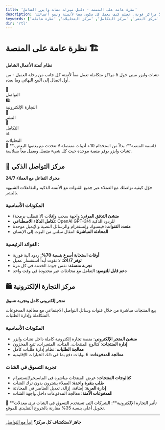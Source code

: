 ```yaml
---
title: 'نظرة عامة على المنصة - دليل ميزات تشات وايزر الشامل'
description: 'نظرة شاملة على جميع ميزات تشات وايزر عبر 5 مراكز قوية. تعلم كيف يعمل كل مكون معاً لأتمتة ونمو أعمالك.'
keywords: ['منصة تشات وايزر', 'ميزات أتمتة الأعمال', 'مركز التواصل', 'مركز التجارة الإلكترونية', 'مركز النشر', 'مركز التكامل', 'مركز التحليلات', 'نظرة شاملة']
dir: 'rtl'
---
```



# نظرة عامة على المنصة 🏗️

**نظام أتمتة الأعمال الشامل**

تشات وايزر مبني حول 5 مراكز متكاملة تعمل معاً لأتمتة كل جانب من رحلة العميل - من أول اتصال إلى البيع النهائي وما بعده.

<div className="grid grid-cols-5 gap-2 my-8 text-center">
  <div className="p-4 bg-blue-50 rounded-lg">
    <div className="text-2xl">🤖</div>
    <div className="text-xs font-semibold">التواصل</div>
  </div>
  <div className="p-4 bg-green-50 rounded-lg">
    <div className="text-2xl">🛍️</div>
    <div className="text-xs font-semibold">التجارة الإلكترونية</div>
  </div>
  <div className="p-4 bg-purple-50 rounded-lg">
    <div className="text-2xl">📱</div>
    <div className="text-xs font-semibold">النشر</div>
  </div>
  <div className="p-4 bg-orange-50 rounded-lg">
    <div className="text-2xl">🔗</div>
    <div className="text-xs font-semibold">التكامل</div>
  </div>
  <div className="p-4 bg-pink-50 rounded-lg">
    <div className="text-2xl">📊</div>
    <div className="text-xs font-semibold">التحليلات</div>
  </div>
</div>

<Info>
🎯 **فلسفة المنصة**: بدلاً من استخدام 10+ أدوات منفصلة لا تتحدث مع بعضها البعض، تشات وايزر يوفر منصة موحدة حيث كل شيء متصل ويعمل معاً بسلاسة.
</Info>

## 🤖 مركز التواصل الذكي

**محرك التفاعل مع العملاء 24/7**

حوّل كيفية تواصلك مع العملاء عبر جميع القنوات مع الأتمتة الذكية والتفاعلات الشبيهة بالبشر.

### المكونات الأساسية
- **منشئ التدفق المرئي**: واجهة سحب وإفلات (لا تتطلب برمجة)
- **تكامل الذكاء الاصطناعي**: OpenAI GPT-3/4 للردود الذكية
- **متعدد القنوات**: فيسبوك وإنستغرام والرسائل النصية والإيميل موحدة
- **المحادثة المباشرة**: انتقال سلس من البوت إلى الإنسان

### الفوائد الرئيسية:
- **أوقات استجابة أسرع بنسبة 70%**: ردود آلية فورية
- **توفر 24/7**: لا تفوت أبداً استفسار عميل
- **تجربة متسقة**: نفس جودة الخدمة في كل مرة
- **دعم قابل للتوسع**: التعامل مع محادثات غير محدودة في وقت واحد

## 🛍️ مركز التجارة الإلكترونية

**متجر إلكتروني كامل وتجربة تسوق**

بيع المنتجات مباشرة من خلال قنوات وسائل التواصل الاجتماعي مع معالجة المدفوعات المتكاملة وإدارة الطلبات.

### المكونات الأساسية
- **منشئ المتجر الإلكتروني**: منصة تجارة إلكترونية كاملة داخل تشات وايزر
- **إدارة المنتجات**: كتالوج المنتجات، الفئات، المتغيرات، تتبع المخزون
- **معالجة الطلبات**: نظام إدارة طلبات كامل
- **معالجة المدفوعات**: 6 بوابات دفع بما في ذلك الخيارات الإقليمية

### تجربة التسوق في الشات
- **كتالوجات المنتجات**: عرض المنتجات مباشرة في الماسنجر/إنستغرام
- **طلب بنقرة واحدة**: العملاء يشترون بدون ترك الشات
- **إدارة العربة**: إضافة، إزالة، تعديل العناصر في المحادثة
- **المدفوعات الآمنة**: معالجة المدفوعات داخل واجهة الشات

<Check>
🛒 **تأثير التجارة الإلكترونية**: الشركات التي تستخدم التسوق في الشات ترى معدلات تحويل أعلى بنسبة 35% مقارنة بالخروج التقليدي للموقع.
</Check>

---

**جاهز لاستكشاف كل مركز؟** [ابدأ مع التواصل](/ar/communication/bot-manager)
